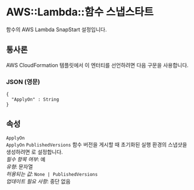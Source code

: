 # AWS::Lambda::함수 스냅스타트

함수의 AWS Lambda SnapStart 설정입니다.

## 통사론

AWS CloudFormation 템플릿에서 이 엔터티를 선언하려면 다음 구문을 사용합니다.

### JSON (영문)

```
{
  "ApplyOn" : String
}
```

## 속성

`ApplyOn`  
 `ApplyOn` `PublishedVersions` 함수 버전을 게시할 때 초기화된 실행 환경의 스냅샷을 생성하려면 로 설정합니다.  
_필수 항목 여부_: 예  
_유형_: 문자열  
_허용되는 값_: `None | PublishedVersions`  
_업데이트 필요 사항_: 중단 없음
